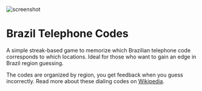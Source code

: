 
<Image
  className="rounded-md"
  src="/img/games/brazil-telephone-codes.png"
  alt="screenshot"
  width={1800}
  height={900}
/>

# Brazil Telephone Codes

A simple streak-based game to memorize which Brazilian telephone code corresponds to which locations. Ideal for those who want to gain an edge in Brazil region guessing.

The codes are organized by region, you get feedback when you guess incorrectly. Read more about these dialing codes on [Wikipedia](https://en.wikipedia.org/wiki/List_of_dialling_codes_in_Brazil).

<BrazilTelephoneCodesSettings className="not-prose" />
